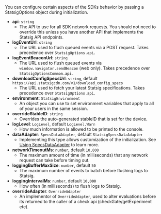 You can configure certain aspects of the SDKs behavior by passing a StatsigOptions object during initialization.

- **api**: `string`
  - The API to use for all SDK network requests. You should not need to override this unless you have another API that implements the Statsig API endpoints.
- **logEventUrl**: `string`
  - The URL used to flush queued events via a POST request. Takes precedence over `StatsigOptions.api`.
- **logEventBeaconUrl**: `string`
  - The URL used to flush queued events via `window.navigator.sendBeacon` (web only). Takes precedence over `StatsigOptionsCommon.api`.
- **downloadConfigSpecsUrl**: `string`, default `https://api.statsigcdn.com/v1/download_config_specs`
  - The URL used to fetch your latest Statsig specifications. Takes precedence over `StatsigOptions.api`.
- **environment**: `StatsigEnvironment`
  - An object you can use to set environment variables that apply to all of your users in the same session.
- **overrideStableID**: `string`
  - Overrides the auto-generated stableID that is set for the device.
- **logLevel**: `LogLevel`, default `LogLevel.Warn`
  - How much information is allowed to be printed to the console.
- **dataAdapter**: `SpecsDataAdapter`, default `StatsigSpecsDataAdapter`
  - Implementing this type allows customization of the initialization. See [Using SpecsDataAdapter](/client/js-on-device-eval-client/using-evaluations-data-adapter) to learn more.
- **networkTimeoutMs**: `number`, default `10,000`
  - The maximum amount of time (in milliseconds) that any network request can take before timing out.
- **loggingBufferMaxSize**: `number`, default `50`
  - The maximum number of events to batch before flushing logs to Statsig.
- **loggingIntervalMs**: `number`, default `10,000`
  - How often (in milliseconds) to flush logs to Statsig.
- **overrideAdapter**: `OverrideAdapter`
  - An implementor of `OverrideAdapter`, used to alter evaluations before its returned 
  to the caller of a check api (checkGate/getExperiment etc).


